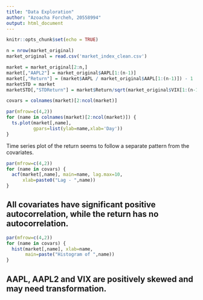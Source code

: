 ```yaml
---
title: "Data Exploration"
author: "Azoacha Forcheh, 20558994"
output: html_document
---
```


```r
knitr::opts_chunk$set(echo = TRUE)
```

```r
n = nrow(market_original)
market_original = read.csv('market_index_clean.csv')

market = market_original[2:n,]
market[,"AAPL2"] = market_original$AAPL[1:(n-1)]
market[,"Return"] = (market$AAPL / market_original$AAPL[1:(n-1)]) - 1
marketSTD = market
marketSTD[,"STDReturn"] = market$Return/sqrt(market_original$VIX[1:(n-1)])

covars = colnames(market)[2:ncol(market)]
```

```r
par(mfrow=c(4,2))
for (name in colnames(market)[2:ncol(market)]) {
  ts.plot(market[,name], 
          gpars=list(ylab=name,xlab='Day'))
}
```

Time series plot of the return seems to follow a separate pattern from the covariates.

```r
par(mfrow=c(4,2))
for (name in covars) {
  acf(market[,name], main=name, lag.max=10,
      xlab=paste0("Lag - ",name))
}
```

## All covariates have significant positive autocorrelation, while the return has no autocorrelation.

```r
par(mfrow=c(4,2))
for (name in covars) {
  hist(market[,name], xlab=name,
       main=paste("Histogram of ",name))
}
```


## AAPL, AAPL2 and VIX are positively skewed and may need transformation.

